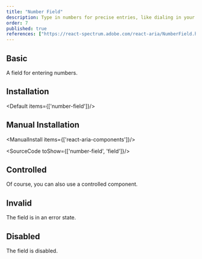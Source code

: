 ```yaml
---
title: "Number Field"
description: Type in numbers for precise entries, like dialing in your favorite radio station, ensuring accuracy in data input.
order: 7
published: true
references: ["https://react-spectrum.adobe.com/react-aria/NumberField.html#props"]
---
```


## Basic

A field for entering numbers.
<How minW72 toUse="forms/number-field-demo" />

## Installation
<Default items={['number-field']}/>

## Manual Installation

<ManualInstall items={['react-aria-components']}/>

<SourceCode toShow={['number-field', 'field']}/>

## Controlled
Of course, you can also use a controlled component.
<How minW72 toUse="forms/number-field-controlled-demo" />

## Invalid
The field is in an error state.
<How minW72 toUse="forms/number-field-invalid-demo" />

## Disabled
The field is disabled.
<How minW72 toUse="forms/number-field-disabled-demo" />
